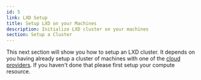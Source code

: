 ```yaml
---
id: 5
link: LXD Setup
title: Setup LXD on your Machines
description: Initialize LXD cluster on your machines
section: Setup a Cluster
---
```


This next section will show you how to setup an LXD cluster. It depends on you having already setup a cluster of machines with one of the [cloud providers](/docs/setup-a-cluster/terraform/). If you haven't done that please first setup your compute resource.